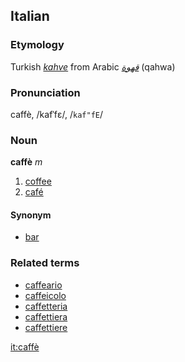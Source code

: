 ==Italian==
===Etymology===
Turkish ''[[kahve]]'' from Arabic ''[[قهوة]]'' (qahwa)

===Pronunciation===
caffè, /kafˈfɛ/, /<tt>kaf"fE</tt>/
===Noun===
'''caffè''' ''m''

# [[coffee]]
# [[café]]

====Synonym====
*[[bar]]

===Related terms===
*[[caffeario]]
*[[caffeicolo]]
*[[caffetteria]]
*[[caffettiera]]
*[[caffettiere]]

[[it:caffè]]